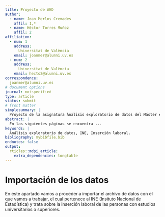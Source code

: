 ```yaml
---
title: Proyecto de AED
author:
  - name: Joan Merlos Cremades
    affil: 1,*
  - name: Héctor Torres Muñoz
    affil: 2
affiliation:
  - num: 1
    address:
      Universitat de València
    email: joanmer@alumni.uv.es
  - num: 2
    address:
      Universitat de València
    email: hecto2@alumni.uv.es
correspondence:
  joanmer@alumni.uv.es
# document options
journal: notspecified
type: article
status: submit
# front matter
simplesummary: |
  Proyecto de la asignatura Ánalisis exploratorio de datos del Máster en Ciencia de datos de la Universitat de València.
abstract: |
  En las siguientes páginas se encuentra ...
keywords: |
  Análisis exploratorio de datos, INE, Inserción laboral.
bibliography: mybibfile.bib
endnotes: false
output: 
  rticles::mdpi_article:
    extra_dependencies: longtable
---
```


# Importación de los datos

En este apartado vamos a proceder a importar el archivo de datos con el que vamos a trabajar, el cual pertenece al INE (Insituto Nacional de Estadística) y trata sobre la inserción laboral de las personas con estudios universitarios o superiores.
